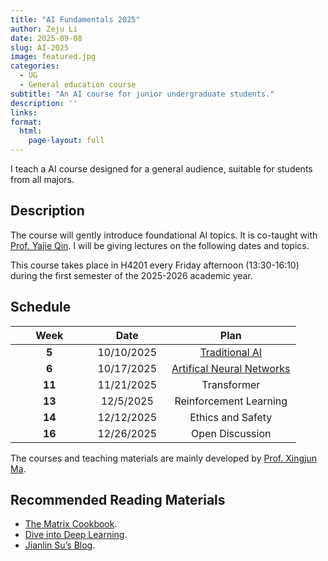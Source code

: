 ```yaml
---
title: "AI Fundamentals 2025"
author: Zeju Li
date: 2025-09-08
slug: AI-2025
image: featured.jpg
categories:
  - UG
  - General education course
subtitle: "An AI course for junior undergraduate students."
description: ''
links:
format:
  html:
    page-layout: full
---
```


I teach a AI course designed for a general audience, suitable for students from all majors.

## Description

The course will gently introduce foundational AI topics. It is co-taught with [Prof. Yajie Qin](https://bme-college.fudan.edu.cn/qyj/). I will be giving lectures on the following dates and topics.

This course takes place in H4201 every Friday afternoon (13:30-16:10) during the first semester of the 2025-2026 academic year.

## Schedule

| Week | Date | Plan |
|:----:|:----:|:--------:|
| **5** | 10/10/2025 | [Traditional AI](lecture_traditionalAI.pdf) |
| **6** | 10/17/2025 | [Artifical Neural Networks](lecture_ArtificalNeuralNetwork.pdf) | 
| **11** | 11/21/2025 | Transformer | 
| **13** | 12/5/2025 | Reinforcement Learning |
| **14** | 12/12/2025 | Ethics and Safety |
| **16** | 12/26/2025 | Open Discussion |

The courses and teaching materials are mainly developed by [Prof. Xingjun Ma](https://cs.fudan.edu.cn/b7/70/c25925a440176/page.htm).

## Recommended Reading Materials

- [The Matrix Cookbook](https://www2.imm.dtu.dk/pubdb/pubs/3274-full.html).
- [Dive into Deep Learning](https://d2l.ai/).
- [Jianlin Su's Blog](https://kexue.fm/).